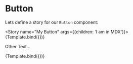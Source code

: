 
<Meta title="Components/Button" component={Button} />


# Button

Lets define a story for our `Button` component:

<Story name="My Button" args={{children: 'I am in MDX'}}>
  {Template.bind({})}
</Story>

<ArgsTable story="My Button"/>

Other Text...

<Canvas>
  <Story name="MDX Secondary" args={{children: 'MDX Secondary', variant: "secondary"}}>
    {Template.bind({})}
  </Story>
</Canvas>